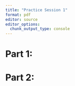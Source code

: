 ```yaml
---
title: "Practice Session 1"
format: pdf
editor: source
editor_options: 
  chunk_output_type: console
---
```


# Part 1:   
# Part 2: 
